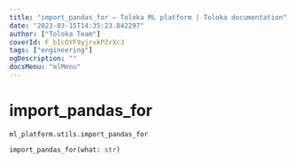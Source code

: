 ```yaml
---
title: "import_pandas_for — Toloka ML platform | Toloka documentation"
date: "2023-03-15T14:35:23.842297"
author: ["Toloka Team"]
coverId: F_bIcOYF9yjrxkPZrXc3
tags: ["engineering"]
ogDescription: ""
docsMenu: "mlMenu"
---
```


# import_pandas_for

`ml_platform.utils.import_pandas_for`

```python
import_pandas_for(what: str)
```